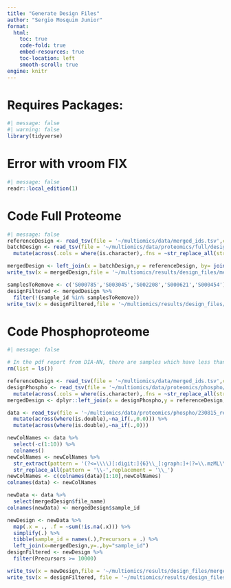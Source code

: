 ```yaml
---
title: "Generate Design Files"
author: "Sergio Mosquim Junior"
format:
  html:
    toc: true
    code-fold: true
    embed-resources: true
    toc-location: left
    smooth-scroll: true
engine: knitr
---
```


# Requires Packages:
```r
#| message: false
#| warning: false
library(tidyverse)
```
# Error with vroom FIX
```r
#| message: false
readr::local_edition(1)
```

# Code Full Proteome
```r
#| message: false
referenceDesign <- read_tsv(file = '~/multiomics/data/merged_ids.tsv',col_names = TRUE)
batchDesign <- read_tsv(file = '~/multiomics/data/proteomics/full/design_experiment_order.txt') %>% 
  mutate(across(.cols = where(is.character),.fns = ~str_replace_all(string = .x,pattern = '\\-',replacement = '\\_')))

mergedDesign <- left_join(x = batchDesign,y = referenceDesign, by= join_by(sample_id==Sample), keep=TRUE)
write_tsv(x = mergedDesign,file = '~/multiomics/results/design_files/mergedDesign_final.tsv')

samplesToRemove <- c('S000785','S003045','S002208','S000621','S000454')
designFiltered <- mergedDesign %>% 
  filter(!(sample_id %in% samplesToRemove))
write_tsv(x = designFiltered,file = '~/multiomics/results/design_files/mergedDesign_final_filtered.tsv')
```

# Code Phosphoproteome
```r
#| message: false

# In the pdf report from DIA-NN, there are samples which have less than 10 000 precursors at 1% FDR. Therefore, before proceeding, these samples will be removed. A design file will be created to allow for that
rm(list = ls())

referenceDesign <- read_tsv(file = '~/multiomics/data/merged_ids.tsv',col_names = TRUE)
designPhospho <- read_tsv(file = '~/multiomics/data/proteomics/phospho/design_phospho_experiment_order.tsv') %>% 
  mutate(across(.cols = where(is.character),.fns = ~str_replace_all(string = .x,pattern = '\\-',replacement = '\\_')))
mergedDesign <- dplyr::left_join(x = designPhospho,y = referenceDesign, by= join_by(sample_id==Sample), keep=TRUE)

data <- read_tsv(file = '~/multiomics/data/proteomics/phospho/230815_report.pr_matrix.tsv') %>% 
  mutate(across(where(is.double),~na_if(.,0.0))) %>% 
  mutate(across(where(is.double),~na_if(.,0)))

newColNames <- data %>%
  select(-c(1:10)) %>%
  colnames()
newColNames <- newColNames %>%
  str_extract(pattern = '(?<=\\\\)[:digit:]{6}\\_[:graph:]+(?=\\.mzML\\.dia)') %>%
  str_replace_all(pattern = '\\-',replacement = '\\_')
newColNames <- c(colnames(data)[1:10],newColNames)
colnames(data) <- newColNames

newData <- data %>% 
  select(mergedDesign$file_name)
colnames(newData) <- mergedDesign$sample_id

newDesign <- newData %>% 
  map(.x = ., .f = ~sum(!is.na(.x))) %>%
  simplify(.) %>% 
  tibble(sample_id = names(.),Precursors = .) %>% 
  left_join(x=mergedDesign,y=.,by="sample_id")
designFiltered <- newDesign %>% 
  filter(Precursors >= 10000)

write_tsv(x = newDesign,file = '~/multiomics/results/design_files/mergedDesign_PHOSPHO_final.tsv')
write_tsv(x = designFiltered, file = '~/multiomics/results/design_files/mergedDesign_PHOSPHO_Filtered.tsv')
```


